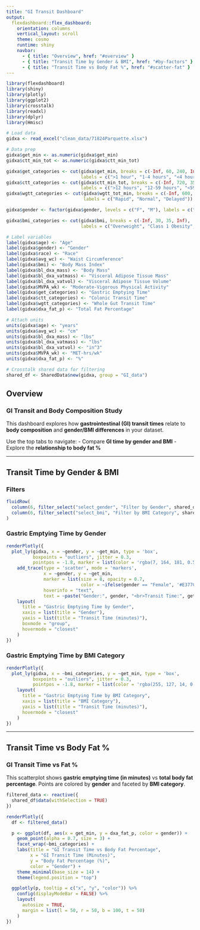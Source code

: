 ```yaml
---
title: "GI Transit Dashboard"
output: 
  flexdashboard::flex_dashboard:
    orientation: columns
    vertical_layout: scroll
    theme: cosmo
    runtime: shiny
    navbar:
      - { title: "Overview", href: "#overview" }
      - { title: "Transit Time by Gender & BMI", href: "#by-factors" }
      - { title: "Transit Time vs Body Fat %", href: "#scatter-fat" }
---
```


```r
library(flexdashboard)
library(shiny)
library(plotly)
library(ggplot2)
library(crosstalk)
library(readxl)
library(dplyr)
library(Hmisc)

# Load data
gidxa <- read_excel("clean_data/71824Parquette.xlsx")

# Data prep
gidxa$get_min <- as.numeric(gidxa$get_min)
gidxa$ctt_min_tot <- as.numeric(gidxa$ctt_min_tot)

gidxa$get_categories <- cut(gidxa$get_min, breaks = c(-Inf, 60, 240, Inf),
                            labels = c(">1 hour", "1-4 hours", "<4 hours"))
gidxa$ctt_categories <- cut(gidxa$ctt_min_tot, breaks = c(-Inf, 720, 3560, Inf),
                            labels = c(">12 hours", "12-59 hours", "<59 hours"))
gidxa$wgtt_categories <- cut(gidxa$wgtt_tot_min, breaks = c(-Inf, 600, 4320, Inf),
                             labels = c("Rapid", "Normal", "Delayed"))

gidxa$gender <- factor(gidxa$gender, levels = c("F", "M"), labels = c("Female", "Male"))

gidxa$bmi_categories <- cut(gidxa$bmi, breaks = c(-Inf, 30, 35, Inf),
                            labels = c("Overweight", "Class 1 Obesity", "Class 2 Obesity"))

# Label variables
label(gidxa$age) <- "Age"
label(gidxa$gender) <- "Gender"
label(gidxa$race) <- "Race"
label(gidxa$avg_wc) <- "Waist Circumference"
label(gidxa$bmi) <- "Body Mass Index"
label(gidxa$bl_dxa_mass) <- "Body Mass"
label(gidxa$bl_dxa_vatmass) <- "Visceral Adipose Tissue Mass"
label(gidxa$bl_dxa_vatvol) <- "Visceral Adipose Tissue Volume"
label(gidxa$MVPA_wk) <- "Moderate-Vigorous Physical Activity"
label(gidxa$get_categories) <- "Gastric Emptying Time"
label(gidxa$ctt_categories) <- "Colonic Transit Time"
label(gidxa$wgtt_categories) <- "Whole Gut Transit Time"
label(gidxa$dxa_fat_p) <- "Total Fat Percentage"

# Attach units
units(gidxa$age) <- "years"
units(gidxa$avg_wc) <- "cm"
units(gidxa$bl_dxa_mass) <- "lbs"
units(gidxa$bl_dxa_vatmass) <- "lbs"
units(gidxa$bl_dxa_vatvol) <- "in^3"
units(gidxa$MVPA_wk) <- "MET-hrs/wk"
units(gidxa$dxa_fat_p) <- "%"

# Crosstalk shared data for filtering
shared_df <- SharedData$new(gidxa, group = "GI_data")
```

## Overview {#overview}
### GI Transit and Body Composition Study

This dashboard explores how **gastrointestinal (GI) transit times** relate to **body composition** and **gender/BMI differences** in your dataset.

Use the top tabs to navigate:
- Compare **GI time by gender and BMI**
- Explore the **relationship to body fat %**

---

## Transit Time by Gender & BMI {#by-factors}

### Filters

```r
fluidRow(
  column(6, filter_select("select_gender", "Filter by Gender", shared_df, ~gender)),
  column(6, filter_select("select_bmi", "Filter by BMI Category", shared_df, ~bmi_categories))
)
```

### Gastric Emptying Time by Gender

```r
renderPlotly({
  plot_ly(gidxa, x = ~gender, y = ~get_min, type = 'box', 
          boxpoints = "outliers", jitter = 0.3, 
          pointpos = -1.8, marker = list(color = 'rgba(7, 164, 181, 0.5)')) %>%
    add_trace(type = 'scatter', mode = 'markers',
              x = ~gender, y = ~get_min,
              marker = list(size = 8, opacity = 0.7, 
                            color = ~ifelse(gender == "Female", '#E377C2', '#3E07A2')),
              hoverinfo = "text",
              text = ~paste("Gender:", gender, "<br>Transit Time:", get_min)) %>%
    layout(
      title = "Gastric Emptying Time by Gender",
      xaxis = list(title = "Gender"),
      yaxis = list(title = "Transit Time (minutes)"),
      boxmode = "group",
      hovermode = "closest"
    )
})
```

### Gastric Emptying Time by BMI Category

```r
renderPlotly({
  plot_ly(gidxa, x = ~bmi_categories, y = ~get_min, type = 'box', 
          boxpoints = "outliers", jitter = 0.3, 
          pointpos = -1.8, marker = list(color = 'rgba(255, 127, 14, 0.5)')) %>%
    layout(
      title = "Gastric Emptying Time by BMI Category",
      xaxis = list(title = "BMI Category"),
      yaxis = list(title = "Transit Time (minutes)"),
      hovermode = "closest"
    )
})
```

---

## Transit Time vs Body Fat % {#scatter-fat}

### GI Transit Time vs Fat %

This scatterplot shows **gastric emptying time (in minutes)** vs **total body fat percentage**. Points are colored by **gender** and faceted by **BMI category**.

```r
filtered_data <- reactive({
  shared_df$data(withSelection = TRUE)
})

renderPlotly({
  df <- filtered_data()

  p <- ggplot(df, aes(x = get_min, y = dxa_fat_p, color = gender)) +
    geom_point(alpha = 0.7, size = 3) +
    facet_wrap(~bmi_categories) +
    labs(title = "GI Transit Time vs Body Fat Percentage",
         x = "GI Transit Time (Minutes)",
         y = "Body Fat Percentage (%)",
         color = "Gender") +
    theme_minimal(base_size = 14) +
    theme(legend.position = "top")

  ggplotly(p, tooltip = c("x", "y", "color")) %>%
    config(displayModeBar = FALSE) %>%
    layout(
      autosize = TRUE,
      margin = list(l = 50, r = 50, b = 100, t = 50)
    )
})
```
